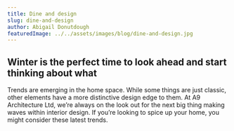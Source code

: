 ```yaml
---
title: Dine and design
slug: dine-and-design
author: Abigail Donutdough
featuredImage: ../../assets/images/blog/dine-and-design.jpg
---
```

## Winter is the perfect time to look ahead and start thinking about what
Trends are emerging in the home space. While some things are just classic, other elements have a more distinctive design edge to them. At A9 Architecture Ltd, we’re always on the look out for the next big thing making waves within interior design. If you’re looking to spice up your home, you might consider these latest trends.